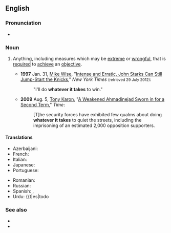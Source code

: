 ==English==

===Pronunciation===
* {{audio|en|En-au-whatever it takes.ogg|Audio (AU)}}

===Noun===
{{en-noun|-}}

# {{lb|en|idiomatic|sometimes|_|euphemistic|_|for improper behavior}} Anything, including measures which may be [[extreme]] or [[wrongful]], that is [[required]] to [[achieve]] an [[objective]].
#* '''1997''' Jan. 31, [[w:Mike Wise (American columnist)|Mike Wise]], "[http://www.nytimes.com/1997/01/31/sports/intense-and-erratic-john-starks-can-still-jump-start-the-knicks.html?pagewanted=all&src=pm Intense and Erratic, John Starks Can Still Jump-Start the Knicks]," ''New York Times'' <small>(retrieved 29 July 2012)</small>:
#*: "I'll do '''whatever it takes''' to win."
#* '''2009''' Aug. 5, [[w:Tony Karon|Tony Karon]], "[https://web.archive.org/web/20120522192645/http://www.time.com/time/world/article/0,8599,1914609,00.html A Weakened Ahmadinejad Sworn in for a Second Term]," ''Time'':
#*: [T]he security forces have exhibited few qualms about doing '''whatever it takes''' to quiet the streets, including the imprisoning of an estimated 2,000 opposition supporters.

====Translations====
{{trans-top|anything required to achieve an objective}}
* Azerbaijani: {{t|az|nəyin bahasına olursa olsun}}
* French: {{t|fr|tout ce qui est nécessaire}}
* Italian: {{t|it|ad ogni costo}}
* Japanese: {{t+|ja|何が何でも|tr=nani ga nan demo}}
* Portuguese: {{t|pt|custe o que custar}}
{{trans-mid}}
* Romanian: {{t|ro|a face orice este necesar}}
* Russian: {{t+|ru|во что́ бы то ни ста́ло}}
* Spanish: {{t|es|todo lo que sea necesario}}, {{t|es|cueste lo que cueste}}
* Urdu:  {{t|es|todo
{{trans-bottom}}

===See also===
* {{l|en|play to win}}
* {{l|en|what it takes}}